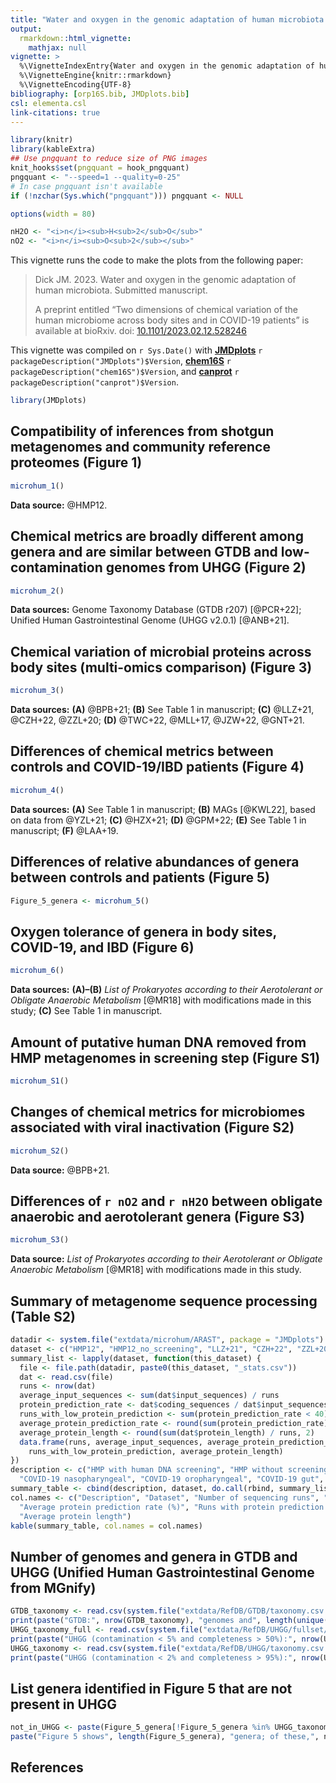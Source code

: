 ```yaml
---
title: "Water and oxygen in the genomic adaptation of human microbiota (2023)"
output: 
  rmarkdown::html_vignette:
    mathjax: null
vignette: >
  %\VignetteIndexEntry{Water and oxygen in the genomic adaptation of human microbiota (2023)}
  %\VignetteEngine{knitr::rmarkdown}
  %\VignetteEncoding{UTF-8}
bibliography: [orp16S.bib, JMDplots.bib]
csl: elementa.csl
link-citations: true
---
```


```r
library(knitr)
library(kableExtra)
## Use pngquant to reduce size of PNG images
knit_hooks$set(pngquant = hook_pngquant)
pngquant <- "--speed=1 --quality=0-25"
# In case pngquant isn't available
if (!nzchar(Sys.which("pngquant"))) pngquant <- NULL 
```

```r
options(width = 80)
```

```r
nH2O <- "<i>n</i><sub>H<sub>2</sub>O</sub>"
nO2 <- "<i>n</i><sub>O<sub>2</sub></sub>"
```

This vignette runs the code to make the plots from the following paper:

> Dick JM. 2023. Water and oxygen in the genomic adaptation of human microbiota. Submitted manuscript.
> 
> A preprint entitled "Two dimensions of chemical variation of the human microbiome across body sites and in COVID-19 patients" is available at bioRxiv. doi: [10.1101/2023.02.12.528246](https://doi.org/10.1101/2023.02.12.528246)

This vignette was compiled on `r Sys.Date()` with
**[JMDplots](https://github.com/jedick/JMDplots)** `r packageDescription("JMDplots")$Version`,
**[chem16S](https://github.com/jedick/chem16S)** `r packageDescription("chem16S")$Version`, and
**[canprot](https://github.com/jedick/canprot)** `r packageDescription("canprot")$Version`.

```r
library(JMDplots)
```

## Compatibility of inferences from shotgun metagenomes and community reference proteomes (Figure 1)
```r
microhum_1()
```

**Data source:** @HMP12.

## Chemical metrics are broadly different among genera and are similar between GTDB and low-contamination genomes from UHGG (Figure 2)
```r
microhum_2()
```

**Data sources:** Genome Taxonomy Database (GTDB r207) [@PCR+22]; Unified Human Gastrointestinal Genome (UHGG v2.0.1) [@ANB+21].

## Chemical variation of microbial proteins across body sites (multi-omics comparison) (Figure 3)
```r
microhum_3()
```

**Data sources:** **(A)** @BPB+21; **(B)** See Table 1 in manuscript; **(C)** @LLZ+21, @CZH+22, @ZZL+20; **(D)** @TWC+22, @MLL+17, @JZW+22, @GNT+21.

## Differences of chemical metrics between controls and COVID-19/IBD patients (Figure 4)
```r
microhum_4()
```

**Data sources:** **(A)** See Table 1 in manuscript; **(B)** MAGs [@KWL22], based on data from @YZL+21; **(C)** @HZX+21; **(D)** @GPM+22; **(E)** See Table 1 in manuscript; **(F)** @LAA+19.

## Differences of relative abundances of genera between controls and patients (Figure 5)
```r
Figure_5_genera <- microhum_5()
```

## Oxygen tolerance of genera in body sites, COVID-19, and IBD (Figure 6)
```r
microhum_6()
```

**Data sources:** **(A)--(B)** *List of Prokaryotes according to their Aerotolerant or Obligate Anaerobic Metabolism* [@MR18] with modifications made in this study; **(C)** See Table 1 in manuscript.

## Amount of putative human DNA removed from HMP metagenomes in screening step (Figure S1)
```r
microhum_S1()
```

## Changes of chemical metrics for microbiomes associated with viral inactivation (Figure S2)
```r
microhum_S2()
```

**Data source:** @BPB+21.

## Differences of `r nO2` and `r nH2O` between obligate anaerobic and aerotolerant genera (Figure S3)
```r
microhum_S3()
```

**Data source:** *List of Prokaryotes according to their Aerotolerant or Obligate Anaerobic Metabolism* [@MR18] with modifications made in this study.

## Summary of metagenome sequence processing (Table S2)
```r
datadir <- system.file("extdata/microhum/ARAST", package = "JMDplots")
dataset <- c("HMP12", "HMP12_no_screening", "LLZ+21", "CZH+22", "ZZL+20", "LAA+19")
summary_list <- lapply(dataset, function(this_dataset) {
  file <- file.path(datadir, paste0(this_dataset, "_stats.csv"))
  dat <- read.csv(file)
  runs <- nrow(dat)
  average_input_sequences <- sum(dat$input_sequences) / runs
  protein_prediction_rate <- dat$coding_sequences / dat$input_sequences * 100
  runs_with_low_protein_prediction <- sum(protein_prediction_rate < 40)
  average_protein_prediction_rate <- round(sum(protein_prediction_rate) / runs, 2)
  average_protein_length <- round(sum(dat$protein_length) / runs, 2)
  data.frame(runs, average_input_sequences, average_protein_prediction_rate,
    runs_with_low_protein_prediction, average_protein_length)
})
description <- c("HMP with human DNA screening", "HMP without screening",
  "COVID-19 nasopharyngeal", "COVID-19 oropharyngeal", "COVID-19 gut", "IBD gut")
summary_table <- cbind(description, dataset, do.call(rbind, summary_list))
col.names <- c("Description", "Dataset", "Number of sequencing runs", "Average number of input sequences",
  "Average protein prediction rate (%)", "Runs with protein prediction rate < 40%",
  "Average protein length")
kable(summary_table, col.names = col.names)
```

## Number of genomes and genera in GTDB and UHGG (Unified Human Gastrointestinal Genome from MGnify)
```r
GTDB_taxonomy <- read.csv(system.file("extdata/RefDB/GTDB/taxonomy.csv.xz", package = "JMDplots"))
print(paste("GTDB:", nrow(GTDB_taxonomy), "genomes and", length(unique(GTDB_taxonomy$genus)), "genera"))
UHGG_taxonomy_full <- read.csv(system.file("extdata/RefDB/UHGG/fullset/taxonomy.csv.xz", package = "JMDplots"))
print(paste("UHGG (contamination < 5% and completeness > 50%):", nrow(UHGG_taxonomy_full), "species-level clusters and", length(unique(UHGG_taxonomy_full$genus)), "genera"))
UHGG_taxonomy <- read.csv(system.file("extdata/RefDB/UHGG/taxonomy.csv.xz", package = "JMDplots"))
print(paste("UHGG (contamination < 2% and completeness > 95%):", nrow(UHGG_taxonomy), "species-level clusters and", length(unique(UHGG_taxonomy$genus)), "genera"))
```

## List genera identified in Figure 5 that are not present in UHGG
```r
not_in_UHGG <- paste(Figure_5_genera[!Figure_5_genera %in% UHGG_taxonomy_full$genus], collapse = " ")
paste("Figure 5 shows", length(Figure_5_genera), "genera; of these,", not_in_UHGG, "is not in UHGG")
```

## References
